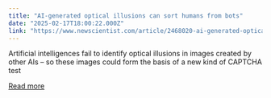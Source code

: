 ```yaml
---
title: "AI-generated optical illusions can sort humans from bots"
date: "2025-02-17T18:00:22.000Z"
link: "https://www.newscientist.com/article/2468020-ai-generated-optical-illusions-can-sort-humans-from-bots/?utm_campaign=RSS%7CNSNS&utm_source=NSNS&utm_medium=RSS&utm_content=technology"
---
```


Artificial intelligences fail to identify optical illusions in images created by other AIs – so these images could form the basis of a new kind of CAPTCHA test

[Read more](https://www.newscientist.com/article/2468020-ai-generated-optical-illusions-can-sort-humans-from-bots/?utm_campaign=RSS%7CNSNS&utm_source=NSNS&utm_medium=RSS&utm_content=technology)
